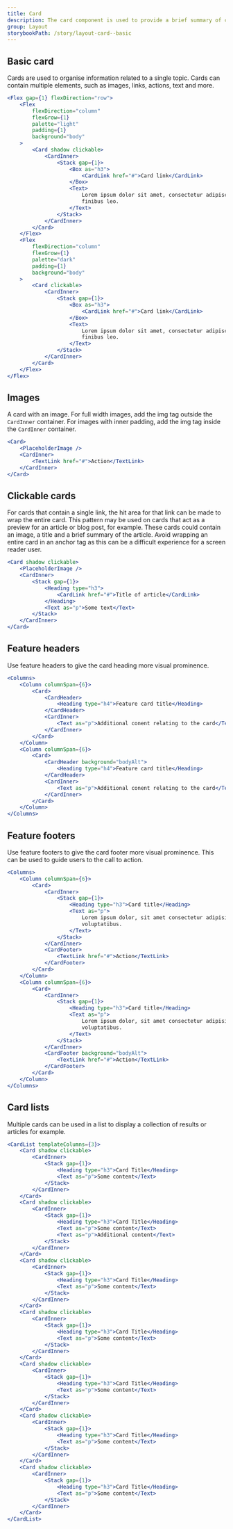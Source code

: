 ```yaml
---
title: Card
description: The card component is used to provide a brief summary of content or a task, often with a link to more detail. Cards are frequently displayed alongside other cards to group related content or tasks.
group: Layout
storybookPath: /story/layout-card--basic
---
```


## Basic card

Cards are used to organise information related to a single topic. Cards can contain multiple elements, such as images, links, actions, text and more.

```jsx live
<Flex gap={1} flexDirection="row">
	<Flex
		flexDirection="column"
		flexGrow={1}
		palette="light"
		padding={1}
		background="body"
	>
		<Card shadow clickable>
			<CardInner>
				<Stack gap={1}>
					<Box as="h3">
						<CardLink href="#">Card link</CardLink>
					</Box>
					<Text>
						Lorem ipsum dolor sit amet, consectetur adipiscing elit. Cras non
						finibus leo.
					</Text>
				</Stack>
			</CardInner>
		</Card>
	</Flex>
	<Flex
		flexDirection="column"
		flexGrow={1}
		palette="dark"
		padding={1}
		background="body"
	>
		<Card clickable>
			<CardInner>
				<Stack gap={1}>
					<Box as="h3">
						<CardLink href="#">Card link</CardLink>
					</Box>
					<Text>
						Lorem ipsum dolor sit amet, consectetur adipiscing elit. Cras non
						finibus leo.
					</Text>
				</Stack>
			</CardInner>
		</Card>
	</Flex>
</Flex>
```

## Images

A card with an image. For full width images, add the img tag outside the `CardInner` container. For images with inner padding, add the img tag inside the `CardInner` container.

```jsx live
<Card>
	<PlaceholderImage />
	<CardInner>
		<TextLink href="#">Action</TextLink>
	</CardInner>
</Card>
```

## Clickable cards

For cards that contain a single link, the hit area for that link can be made to wrap the entire card. This pattern may be used on cards that act as a preview for an article or blog post, for example. These cards could contain an image, a title and a brief summary of the article. Avoid wrapping an entire card in an anchor tag as this can be a difficult experience for a screen reader user.

```jsx live
<Card shadow clickable>
	<PlaceholderImage />
	<CardInner>
		<Stack gap={1}>
			<Heading type="h3">
				<CardLink href="#">Title of article</CardLink>
			</Heading>
			<Text as="p">Some text</Text>
		</Stack>
	</CardInner>
</Card>
```

## Feature headers

Use feature headers to give the card heading more visual prominence.

```jsx live
<Columns>
	<Column columnSpan={6}>
		<Card>
			<CardHeader>
				<Heading type="h4">Feature card title</Heading>
			</CardHeader>
			<CardInner>
				<Text as="p">Additional conent relating to the card</Text>
			</CardInner>
		</Card>
	</Column>
	<Column columnSpan={6}>
		<Card>
			<CardHeader background="bodyAlt">
				<Heading type="h4">Feature card title</Heading>
			</CardHeader>
			<CardInner>
				<Text as="p">Additional conent relating to the card</Text>
			</CardInner>
		</Card>
	</Column>
</Columns>
```

## Feature footers

Use feature footers to give the card footer more visual prominence. This can be used to guide users to the call to action.

```jsx live
<Columns>
	<Column columnSpan={6}>
		<Card>
			<CardInner>
				<Stack gap={1}>
					<Heading type="h3">Card title</Heading>
					<Text as="p">
						Lorem ipsum dolor, sit amet consectetur adipisicing elit. In,
						voluptatibus.
					</Text>
				</Stack>
			</CardInner>
			<CardFooter>
				<TextLink href="#">Action</TextLink>
			</CardFooter>
		</Card>
	</Column>
	<Column columnSpan={6}>
		<Card>
			<CardInner>
				<Stack gap={1}>
					<Heading type="h3">Card title</Heading>
					<Text as="p">
						Lorem ipsum dolor, sit amet consectetur adipisicing elit. In,
						voluptatibus.
					</Text>
				</Stack>
			</CardInner>
			<CardFooter background="bodyAlt">
				<TextLink href="#">Action</TextLink>
			</CardFooter>
		</Card>
	</Column>
</Columns>
```

## Card lists

Multiple cards can be used in a list to display a collection of results or articles for example.

```jsx live
<CardList templateColumns={3}>
	<Card shadow clickable>
		<CardInner>
			<Stack gap={1}>
				<Heading type="h3">Card Title</Heading>
				<Text as="p">Some content</Text>
			</Stack>
		</CardInner>
	</Card>
	<Card shadow clickable>
		<CardInner>
			<Stack gap={1}>
				<Heading type="h3">Card Title</Heading>
				<Text as="p">Some content</Text>
				<Text as="p">Additional content</Text>
			</Stack>
		</CardInner>
	</Card>
	<Card shadow clickable>
		<CardInner>
			<Stack gap={1}>
				<Heading type="h3">Card Title</Heading>
				<Text as="p">Some content</Text>
			</Stack>
		</CardInner>
	</Card>
	<Card shadow clickable>
		<CardInner>
			<Stack gap={1}>
				<Heading type="h3">Card Title</Heading>
				<Text as="p">Some content</Text>
			</Stack>
		</CardInner>
	</Card>
	<Card shadow clickable>
		<CardInner>
			<Stack gap={1}>
				<Heading type="h3">Card Title</Heading>
				<Text as="p">Some content</Text>
			</Stack>
		</CardInner>
	</Card>
	<Card shadow clickable>
		<CardInner>
			<Stack gap={1}>
				<Heading type="h3">Card Title</Heading>
				<Text as="p">Some content</Text>
			</Stack>
		</CardInner>
	</Card>
	<Card shadow clickable>
		<CardInner>
			<Stack gap={1}>
				<Heading type="h3">Card Title</Heading>
				<Text as="p">Some content</Text>
			</Stack>
		</CardInner>
	</Card>
</CardList>
```
